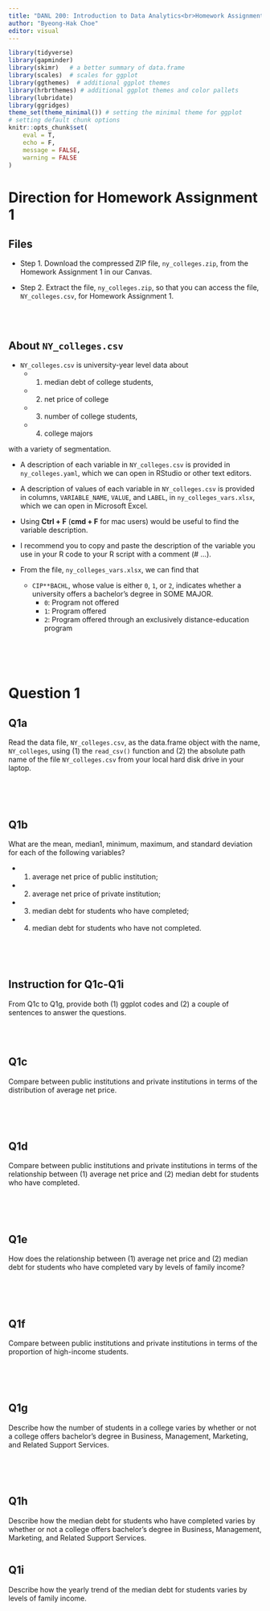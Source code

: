 ```yaml
---
title: "DANL 200: Introduction to Data Analytics<br>Homework Assignment 1"
author: "Byeong-Hak Choe"
editor: visual
---
```


```r
library(tidyverse)
library(gapminder)
library(skimr)   # a better summary of data.frame
library(scales)  # scales for ggplot
library(ggthemes)  # additional ggplot themes
library(hrbrthemes) # additional ggplot themes and color pallets
library(lubridate)
library(ggridges)
theme_set(theme_minimal()) # setting the minimal theme for ggplot
# setting default chunk options
knitr::opts_chunk$set(
	eval = T,
	echo = F,
	message = FALSE,
	warning = FALSE
)
```

# Direction for Homework Assignment 1

## Files

-   Step 1. Download the compressed ZIP file, `ny_colleges.zip`, from the Homework Assignment 1 in our Canvas.

-   Step 2. Extract the file, `ny_colleges.zip`, so that you can access the file, `NY_colleges.csv`, for Homework Assignment 1.

<br><br>

## About `NY_colleges.csv`

-   `NY_colleges.csv` is university-year level data about
    - (1) median debt of college students,

    - (2) net price of college

    - (3) number of college students,

    - (4) college majors

with a variety of segmentation.

- A description of each variable in `NY_colleges.csv` is provided in `ny_colleges.yaml`, which we can open in RStudio or other text editors.

- A description of values of each variable in `NY_colleges.csv` is provided in columns, `VARIABLE_NAME`, `VALUE`, and `LABEL`, in `ny_colleges_vars.xlsx`, which we can open in Microsoft Excel.

- Using **Ctrl + F** (**cmd + F** for mac users) would be useful to find the variable description.

- I recommend you to copy and paste the description of the variable you use in your R code to your R script with a comment (# ...).

- From the file, `ny_colleges_vars.xlsx`, we can find that

  - `CIP**BACHL`, whose value is either `0`, `1`, or `2`, indicates whether a university offers a bachelor's degree in SOME MAJOR.
    - `0`: Program not offered
    - `1`: Program offered
    - `2`: Program offered through an exclusively distance-education program

<br><br><br>

# Question 1

## Q1a

Read the data file, `NY_colleges.csv`, as the data.frame object with the name, `NY_colleges`, using (1) the `read_csv()` function and (2) the absolute path name of the file `NY_colleges.csv` from your local hard disk drive in your laptop.

```r

```

<br><br>

## Q1b

What are the mean, median1, minimum, maximum, and standard deviation for each of the following variables?

- (1) average net price of public institution; 
- (2) average net price of private institution; 
- (3) median debt for students who have completed; 
- (4) median debt for students who have not completed.

```r

```

<br><br>

## Instruction for Q1c-Q1i

From Q1c to Q1g, provide both (1) ggplot codes and (2) a couple of sentences to answer the questions.

<br><br>

## Q1c

Compare between public institutions and private institutions in terms of the distribution of average net price.

```r

```

<br><br>

## Q1d

Compare between public institutions and private institutions in terms of the relationship between (1) average net price and (2) median debt for students who have completed.

```r

```

<br><br>

## Q1e

How does the relationship between (1) average net price and (2) median debt for students who have completed vary by levels of family income?

```r

```

<br><br>

## Q1f

Compare between public institutions and private institutions in terms of the proportion of high-income students.

```r

```

<br><br>

## Q1g

Describe how the number of students in a college varies by whether or not a college offers bachelor's degree in Business, Management, Marketing, and Related Support Services.

```r

```

<br><br>

## Q1h

Describe how the median debt for students who have completed varies by whether or not a college offers bachelor's degree in Business, Management, Marketing, and Related Support Services.

```r

```

## Q1i

Describe how the yearly trend of the median debt for students varies by levels of family income.

```r

```
